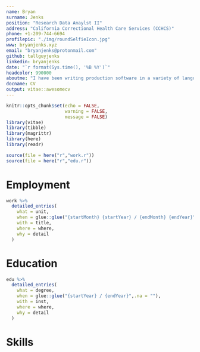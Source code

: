 ```yaml
---
name: Bryan
surname: Jenks
position: "Research Data Anaylst II"
address: "California Correctional Health Care Services (CCHCS)"
phone: +1-209-744-6694
profilepic: "./img/roundSelfieIcon.jpg"
www: bryanjenks.xyz
email: "bryanjenks@protonmail.com"
github: tallguyjenks
linkedin: bryanjenks
date: "`r format(Sys.time(), '%B %Y')`"
headcolor: 990000
aboutme: "I have been writing production software in a variety of languages for over 3+ years for _California Correctional Health Care Services_. I have a deep driven passion for software, automation, and data science. This very CV was even compiled with code."
docname: CV
output: vitae::awesomecv
---
```


```r
knitr::opts_chunk$set(echo = FALSE, 
                      warning = FALSE, 
                      message = FALSE)
library(vitae)
library(tibble)
library(magrittr)
library(here)
library(readr)

source(file = here("r","work.r"))
source(file = here("r","edu.r"))
```

# Employment

```r

work %>%
  detailed_entries(
    what = unit,
    when = glue::glue("{startMonth} {startYear} / {endMonth} {endYear}",.na = ""),
    with = title,
    where = where,
    why = detail
  )
```

# Education

```r

edu %>%
  detailed_entries(
    what = degree,
    when = glue::glue("{startYear} / {endYear}",.na = ""),
    with = inst,
    where = where,
    why = detail
  )
```

# Skills